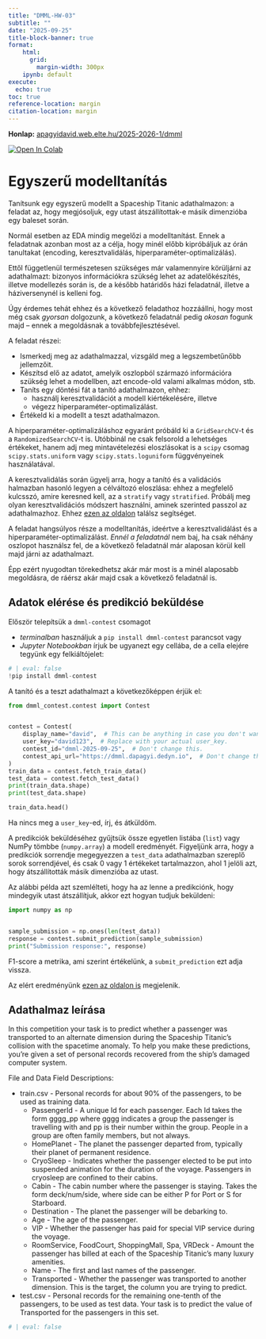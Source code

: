 ```yaml
---
title: "DMML-HW-03"
subtitle: ""
date: "2025-09-25"
title-block-banner: true
format:
    html:
      grid: 
        margin-width: 300px
    ipynb: default
execute:
  echo: true
toc: true
reference-location: margin
citation-location: margin
---
```

<strong>Honlap:</strong> [apagyidavid.web.elte.hu/2025-2026-1/dmml](https://apagyidavid.web.elte.hu/2025-2026-1/dmml){target="_blank"}

<a target="_blank" href="https://colab.research.google.com/github/dapagyi/dmml-web/blob/gh-pages/notebooks/dmml-hw-03.ipynb"><img src="https://colab.research.google.com/assets/colab-badge.svg" alt="Open In Colab"/></a>

# Egyszerű modelltanítás

Tanítsunk egy egyszerű modellt a Spaceship Titanic adathalmazon: a feladat az, hogy megjósoljuk, egy utast átszállítottak-e másik dimenzióba egy baleset során.

::: {.callout-important title="Exploratory Data Analysis (EDA)"}
Normál esetben az EDA mindig megelőzi a modelltanítást. Ennek a feladatnak azonban most az a célja, hogy minél előbb kipróbáljuk az órán tanultakat (encoding, keresztvalidálás, hiperparaméter-optimalizálás).

Ettől függetlenül természetesen szükséges már valamennyire körüljárni az adathalmazt: bizonyos információkra szükség lehet az adatelőkészítés, illetve modellezés során is, de a később határidős házi feladatnál, illetve a háziversenynél is kelleni fog.

Úgy érdemes tehát ehhez és a következő feladathoz hozzáállni, hogy most még csak _gyorsan_ dolgozunk, a következő feladatnál pedig _okosan_ fogunk majd -- ennek a megoldásnak a továbbfejlesztésével.
:::

A feladat részei:

- Ismerkedj meg az adathalmazzal, vizsgáld meg a legszembetűnőbb jellemzőit. 
- Készítsd elő az adatot, amelyik oszlopból származó információra szükség lehet a modellben, azt encode-old valami alkalmas módon, stb.
- Taníts egy döntési fát a tanító adathalmazon, ehhez:
  - használj keresztvalidációt a modell kiértékelésére, illetve
  - végezz hiperparaméter-optimalizálást.
- Értékeld ki a modellt a teszt adathalmazon.

A hiperparaméter-optimalizáláshoz egyaránt próbáld ki a `GridSearchCV`-t és a `RandomizedSearchCV`-t is. Utóbbinál ne csak felsorold a lehetséges értékeket, hanem adj meg mintavételezési eloszlásokat is a `scipy` csomag `scipy.stats.uniform` vagy `scipy.stats.loguniform` függvényeinek használatával.

A keresztvalidálás során ügyelj arra, hogy a tanító és a validációs halmazban hasonló legyen a célváltozó eloszlása: ehhez a megfelelő kulcsszó, amire keresned kell, az a `stratify` vagy `stratified`. Próbálj meg olyan keresztvalidációs módszert használni, aminek szerinted passzol az adathalmazhoz. Ehhez [ezen az oldalon](https://scikit-learn.org/stable/modules/cross_validation.html){target="_blank"} találsz segítséget.

::: {.callout-note title="Megjegyzés"}
A feladat hangsúlyos része a modelltanítás, ideértve a keresztvalidálást és a hiperparaméter-optimalizálást. _Ennél a feladatnál_ nem baj, ha csak néhány oszlopot használsz fel, de a következő feladatnál már alaposan körül kell majd járni az adathalmazt.

Épp ezért nyugodtan törekedhetsz akár már most is a minél alaposabb megoldásra, de ráérsz akár majd csak a következő feladatnál is.
:::


## Adatok elérése és predikció beküldése

Először telepítsük a `dmml-contest` csomagot

- _terminalban_ használjuk a `pip install dmml-contest` parancsot vagy
- _Jupyter Notebookban_ írjuk be ugyanezt egy cellába, de a cella elejére tegyünk egy felkiáltójelet:

```python
# | eval: false
!pip install dmml-contest
```

A tanító és a teszt adathalmazt a következőképpen érjük el:

```python
from dmml_contest.contest import Contest


contest = Contest(
    display_name="david",  # This can be anything in case you don't want to use your real name on the leaderboard.
    user_key="david123",  # Replace with your actual user_key.
    contest_id="dmml-2025-09-25",  # Don't change this.
    contest_api_url="https://dmml.dapagyi.dedyn.io",  # Don't change this.
)
train_data = contest.fetch_train_data()
test_data = contest.fetch_test_data()
print(train_data.shape)
print(test_data.shape)

train_data.head()
```

::: {.callout-note title="Kulcs"}
Ha nincs meg a `user_key`-ed, írj, és átküldöm.
:::

A predikciók beküldéséhez gyűjtsük össze egyetlen listába (`list`) vagy NumPy tömbbe (`numpy.array`) a modell eredményét. Figyeljünk arra, hogy a predikciók sorrendje megegyezzen a `test_data` adathalmazban szereplő sorok sorrendjével, és csak 0 vagy 1 értékeket tartalmazzon, ahol 1 jelöli azt, hogy átszállították másik dimenzióba az utast.

Az alábbi példa azt szemlélteti, hogy ha az lenne a predikciónk, hogy mindegyik utast átszállítjuk, akkor ezt hogyan tudjuk beküldeni:

```python
import numpy as np


sample_submission = np.ones(len(test_data))
response = contest.submit_prediction(sample_submission)
print("Submission response:", response)
```

F1-score a metrika, ami szerint értékelünk, a `submit_prediction` ezt adja vissza.

Az elért eredményünk [ezen az oldalon is](https://apagyidavid.web.elte.hu/2025-2026-1/dmml/leaderboard?contest_id=dmml-2025-09-25){target="_blank"} megjelenik.

## Adathalmaz leírása

In this competition your task is to predict whether a passenger was transported to an alternate dimension during the Spaceship Titanic's collision with the spacetime anomaly. To help you make these predictions, you're given a set of personal records recovered from the ship's damaged computer system.

File and Data Field Descriptions:

- train.csv - Personal records for about 90% of the passengers, to be used as training data.
    - PassengerId - A unique Id for each passenger. Each Id takes the form gggg_pp where gggg indicates a group the passenger is travelling with and pp is their number within the group. People in a group are often family members, but not always.
    - HomePlanet - The planet the passenger departed from, typically their planet of permanent residence.
    - CryoSleep - Indicates whether the passenger elected to be put into suspended animation for the duration of the voyage. Passengers in cryosleep are confined to their cabins.
    - Cabin - The cabin number where the passenger is staying. Takes the form deck/num/side, where side can be either P for Port or S for Starboard.
    - Destination - The planet the passenger will be debarking to.
    - Age - The age of the passenger.
    - VIP - Whether the passenger has paid for special VIP service during the voyage.
    - RoomService, FoodCourt, ShoppingMall, Spa, VRDeck - Amount the passenger has billed at each of the Spaceship Titanic's many luxury amenities.
    - Name - The first and last names of the passenger.
    - Transported - Whether the passenger was transported to another dimension. This is the target, the column you are trying to predict.
- test.csv - Personal records for the remaining one-tenth of the passengers, to be used as test data. Your task is to predict the value of Transported for the passengers in this set.

```python
# | eval: false


```